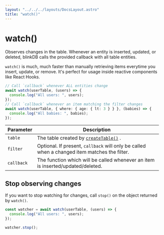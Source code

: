 ```yaml
---
layout: "../../../layouts/DocsLayout.astro"
title: "watch()"
---
```


# watch()

Observes changes in the table.
Whenever an entity is inserted, updated, or deleted, blinkDB calls the provided callback
with all table entities.

`watch()` is much, much faster than manually retrieving items everytime you insert, update, or remove.
It's perfect for usage inside reactive components like React Hooks.

```ts
// Call `callback` whenever ALL entities change
await watch(userTable, (users) => {
  console.log("All users: ", users);
});
// Call `callback` whenever an item matching the filter changes
await watch(userTable, { where: { age: { lt: 3 } } }, (babies) => {
  console.log("All babies: ", babies);
});
```

| Parameter  | Description                                                                                  |
| ---------- | -------------------------------------------------------------------------------------------- |
| `table`    | The table created by [`createTable()`](/docs/reference/createTable) .                        |
| `filter`   | Optional. If present, `callback` will only be called when a changed item matches the filter. |
| `callback` | The function which will be called whenever an item is inserted/updated/deleted.              |

## Stop observing changes

If you want to stop watching for changes, call `stop()` on the object returned by `watch()`.

```ts
const watcher = await watch(userTable, (users) => {
  console.log("All users: ", users);
});

watcher.stop();
```
